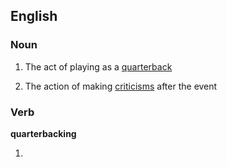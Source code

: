 ==English==

===Noun===
{{en-noun|-}}

#{{American football}} The act of playing as a [[quarterback]]
#{{US}} The action of making [[criticism]]s after the event

===Verb===
'''quarterbacking'''

# {{present participle of|[[quarterback]]}}